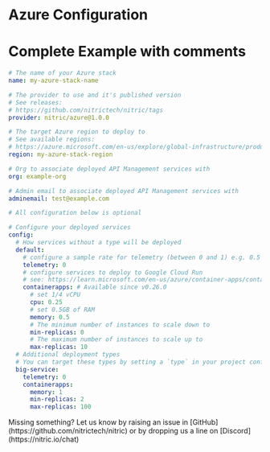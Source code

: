 
# Azure Configuration

# Complete Example with comments

```yaml
# The name of your Azure stack
name: my-azure-stack-name

# The provider to use and it's published version
# See releases:
# https://github.com/nitrictech/nitric/tags
provider: nitric/azure@1.0.0

# The target Azure region to deploy to
# See available regions:
# https://azure.microsoft.com/en-us/explore/global-infrastructure/products-by-region/?products=container-apps
region: my-azure-stack-region

# Org to associate deployed API Management services with
org: example-org

# Admin email to associate deployed API Management services with
adminemail: test@example.com

# All configuration below is optional

# Configure your deployed services
config:
  # How services without a type will be deployed
  default:
    # configure a sample rate for telemetry (between 0 and 1) e.g. 0.5 is 50%
    telemetry: 0
    # configure services to deploy to Google Cloud Run
    # see: https://learn.microsoft.com/en-us/azure/container-apps/containers#configuration
    containerapps: # Available since v0.26.0
      # set 1/4 vCPU
      cpu: 0.25
      # set 0.5GB of RAM
      memory: 0.5
      # The minimum number of instances to scale down to
      min-replicas: 0
      # The maximum number of instances to scale up to
      max-replicas: 10
  # Additional deployment types
  # You can target these types by setting a `type` in your project configuration
  big-service:
    telemetry: 0
    containerapps:
      memory: 1
      min-replicas: 2
      max-replicas: 100
```

<Note>
  Missing something? Let us know by raising an issue in
  [GitHub](https://github.com/nitrictech/nitric) or by dropping us a line on
  [Discord](https://nitric.io/chat)
</Note>
